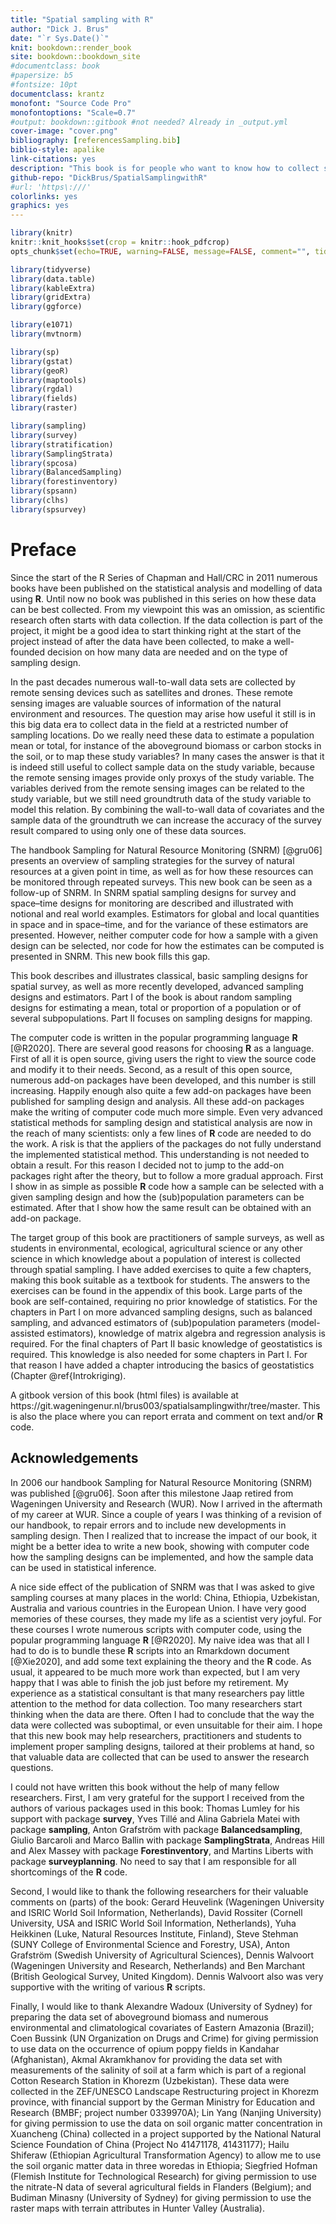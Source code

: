```yaml
---
title: "Spatial sampling with R"
author: "Dick J. Brus"
date: "`r Sys.Date()`"
knit: bookdown::render_book
site: bookdown::bookdown_site
#documentclass: book
#papersize: b5
#fontsize: 10pt
documentclass: krantz
monofont: "Source Code Pro"
monofontoptions: "Scale=0.7"
#output: bookdown::gitbook #not needed? Already in _output.yml
cover-image: "cover.png"
bibliography: [referencesSampling.bib]
biblio-style: apalike
link-citations: yes
description: "This book is for people who want to know how to collect spatial data, either for estimating parameters for the population or several subpopulations, or for mapping."
github-repo: "DickBrus/SpatialSamplingwithR"
#url: 'https\:///'
colorlinks: yes
graphics: yes
---
```


```r
library(knitr)
knitr::knit_hooks$set(crop = knitr::hook_pdfcrop)
opts_chunk$set(echo=TRUE, warning=FALSE, message=FALSE, comment="", tidy=FALSE, crop=TRUE, out.width="80%", dpi=300, fig.width=7, fig.asp=1, fig.align="center")
```

```r
library(tidyverse)
library(data.table)
library(kableExtra)
library(gridExtra)
library(ggforce)

library(e1071)
library(mvtnorm)

library(sp)
library(gstat)
library(geoR)
library(maptools)
library(rgdal)
library(fields)
library(raster)

library(sampling)
library(survey)
library(stratification)
library(SamplingStrata)
library(spcosa)
library(BalancedSampling)
library(forestinventory)
library(spsann)
library(clhs)
library(spsurvey)
```
\frontmatter

# Preface {-}

Since the start of the R Series of Chapman and Hall/CRC in 2011 numerous books have been published on the statistical analysis and modelling of data using **R**. Until now no book was published in this series on how these data can be best collected. From my viewpoint this was an omission, as scientific research often starts with data collection. If the data collection is part of the project, it might be a good idea to start thinking right at the start of the project instead of after the data have been collected, to make a well-founded decision on how many data are needed and on the type of sampling design. 

In the past decades numerous wall-to-wall data sets are collected by remote sensing devices such as satellites and drones. These remote sensing images are valuable sources of information of the natural environment and resources. The question may arise how useful it still is in this big data era to collect data in the field at a restricted number of sampling locations. Do we really need these data to estimate a population mean or total, for instance of the aboveground biomass or carbon stocks in the soil, or to map these study variables? In many cases the answer is that it is indeed still useful to collect sample data on the study variable, because the remote sensing images provide only proxys of the study variable. The variables derived from the remote sensing images can be related to the study variable, but we still need groundtruth data of the study variable to model this relation. By combining the wall-to-wall data of covariates and the sample data of the groundtruth we can increase the accuracy of the survey result compared to using only one of these data sources.

The handbook Sampling for Natural Resource Monitoring (SNRM) [@gru06] presents an overview of sampling strategies for the survey of natural resources at a given point in time, as well as for how these resources can be monitored through repeated surveys. This new book can be seen as a follow-up of SNRM. In SNRM spatial sampling designs for survey and space--time designs for monitoring are described and illustrated with notional and real world examples. Estimators for global and local quantities in space and in space--time, and for the variance of these estimators are presented. However, neither computer code for how a sample with a given design can be selected, nor code for how the estimates can be computed is presented in SNRM. This new book fills this gap.

This book describes and illustrates classical, basic sampling designs for spatial survey, as well as more recently developed, advanced sampling designs and estimators. Part I of the book is about random sampling designs for estimating a mean, total or proportion of a population or of several subpopulations. Part II focuses on sampling designs for mapping.

The computer code is written in the popular programming language **R** [@R2020]. There are several good reasons for choosing **R** as a language. First of all it is open source, giving users the right to view the source code and modify it to their needs. Second, as a result of this open source, numerous add-on packages have been developed, and this number is still increasing. Happily enough also quite a few add-on packages have been published for sampling design and analysis. All these add-on packages make the writing of computer code much more simple. Even very advanced statistical methods for sampling design and statistical analysis are now in the reach of many scientists: only a few lines of **R** code are needed to do the work. A risk is that the appliers of the packages do not fully understand the implemented statistical method. This understanding is not needed to obtain a result. For this reason I decided not to jump to the add-on packages right after the theory, but to follow a more gradual approach. First I show in as simple as possible **R** code how a sample can be selected with a given sampling design and how the (sub)population parameters can be estimated. After that I show how the same result can be obtained with an add-on package.

The target group of this book are practitioners of sample surveys, as well as students in environmental, ecological, agricultural science or any other science in which knowledge about a population of interest is collected through spatial sampling. I have added exercises to quite a few chapters, making this book suitable as a textbook for students. The answers to the exercises can be found in the appendix of this book. Large parts of the book are self-contained, requiring no prior knowledge of statistics. For the chapters in Part I on more advanced sampling designs, such as balanced sampling, and advanced estimators of (sub)population parameters (model-assisted estimators), knowledge of matrix algebra and regression analysis is required. For the final chapters of Part II basic knowledge of geostatistics is required. This knowledge is also needed for some chapters in Part I. For that reason I have added a chapter introducing the basics of geostatistics (Chapter \@ref{Introkriging). 

A gitbook version of this book (html files) is available at https://git.wageningenur.nl/brus003/spatialsamplingwithr/tree/master. This is also the place where you can report errata and comment on text and/or **R** code. 

<!-- Mention **R** package **SPSRBook** with the data files used in this book and some **R** functions. Package **SPSRBook** is not available on CRAN. It must be installed with remotes::github(...) -->

## Acknowledgements {-}

In 2006 our handbook Sampling for Natural Resource Monitoring (SNRM) was published [@gru06]. Soon after this milestone Jaap retired from Wageningen University and Research (WUR). Now I arrived in the aftermath of my career at WUR. Since a couple of years I was thinking of a revision of our handbook, to repair errors and to include new developments in sampling design. Then I realized that to increase the impact of our book, it might be a better idea to write a new book, showing with computer code how the sampling designs can be implemented, and how the sample data can be used in statistical inference.

A nice side effect of the publication of SNRM was that I was asked to give sampling courses at many places in the world: China, Ethiopia, Uzbekistan, Australia and various countries in the European Union. I have very good memories of these courses, they made my life as a scientist very joyful. For these courses I wrote numerous scripts with computer code, using the popular programming language **R** [@R2020]. My naive idea was that all I had to do is to bundle these **R** scripts into an Rmarkdown document [@Xie2020], and add some text explaining the theory and the **R** code. As usual, it appeared to be much more work than expected, but I am very happy that I was able to finish the job just before my retirement. My experience as a statistical consultant is that many researchers pay little attention to the method for data collection. Too many researchers start thinking when the data are there. Often I had to conclude that the way the data were collected was suboptimal, or even unsuitable for their aim. I hope that this new book may help researchers, practitioners and students to implement proper sampling designs, tailored at their problems at hand, so that valuable data are collected that can be used to answer the research questions.

I could not have written  this book without the help of many fellow researchers. First, I am very grateful for the support I received from the authors of various packages used in this book: Thomas Lumley for his support with package **survey**, Yves Till&eacute; and Alina Gabriela Matei with package **sampling**, Anton Grafstr&ouml;m with package **Balancedsampling**, Giulio Barcaroli and Marco Ballin with package **SamplingStrata**, Andreas Hill and Alex Massey with package **Forestinventory**, and Martins Liberts with package **surveyplanning**. No need to say that I am responsible for all shortcomings of the **R** code. 

Second, I would like to thank the following researchers for their valuable comments on (parts) of the book: Gerard Heuvelink (Wageningen University and ISRIC World Soil Information, Netherlands), David Rossiter (Cornell University, USA and ISRIC World Soil Information, Netherlands), Yuha Heikkinen (Luke, Natural Resources Institute, Finland), Steve Stehman (SUNY College of Environmental Science and Forestry, USA), Anton Grafstr&ouml;m (Swedish University of Agricultural Sciences), Dennis Walvoort (Wageningen University and Research, Netherlands) and Ben Marchant (British Geological Survey, United Kingdom). Dennis Walvoort also was very supportive with the writing of various **R** scripts.
<!--and the **R** package of this book **SPSRBook**. -->

Finally, I  would like to thank Alexandre Wadoux (University of Sydney) for preparing the data set of aboveground biomass and numerous environmental and climatological covariates of Eastern Amazonia (Brazil); Coen Bussink (UN Organization on Drugs and Crime) for giving permission to use data on the occurrence of opium poppy fields in Kandahar (Afghanistan), Akmal Akramkhanov for providing the data set with measurements of the salinity of soil at a farm which is part of a regional Cotton Research
Station in Khorezm (Uzbekistan). These data were collected in the ZEF/UNESCO Landscape Restructuring project in Khorezm province, with financial support by the German Ministry for Education and Research (BMBF; project number 0339970A); Lin Yang (Nanjing University) for giving permission to use the data on soil organic matter concentration in Xuancheng (China) collected in a project supported by the National Natural Science Foundation of China (Project No 41471178, 41431177); Hailu Shiferaw (Ethiopian Agricultural Transformation Agency)  to allow me to use the soil organic matter data in three woredas in Ethiopia; Siegfried Hofman (Flemish Institute for Technological Research) for giving permission to use the nitrate-N data of several agricultural fields in Flanders (Belgium); and Budiman Minasny (University of Sydney) for giving permission to use the raster maps with terrain attributes in Hunter Valley (Australia).




\mainmatter
